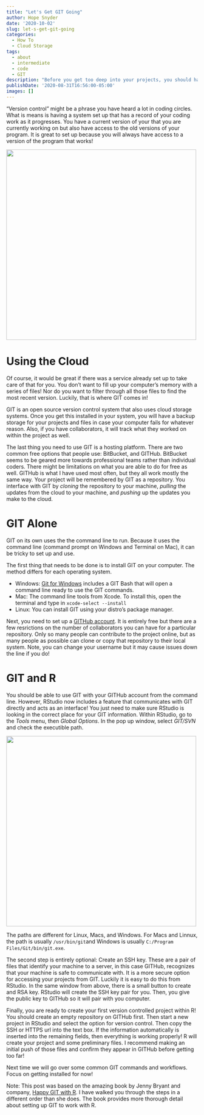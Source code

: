 ```yaml
---
title: "Let's Get GIT Going"
author: Hope Snyder
date: '2020-10-02'
slug: let-s-get-git-going
categories:
  - How To
  - Cloud Storage
tags:
  - about
  - intermediate
  - code
  - GIT
description: "Before you get too deep into your projects, you should have some kind of version control set up.  That way, if code breaks, it's not permanent! This will walk you through the set up."
publishDate: '2020-08-31T16:56:00-05:00'
images: []
---
```


"Version control" might be a phrase you have heard a lot in coding circles.  What is means is having a system set up that has a record of your coding work as it progresses.  You have a current version of your that you are currently working on but also have access to the old versions of your program.  It is great to set up because you will always have access to a version of the program that works! 

<img src="/image/git_logo.jpg" width=500 class="center"/>

# Using the Cloud

Of course, it would be great if there was a service already set up to take care of that for you.  You don't want to fill up your computer's memory with a series of files! Nor do you want to filter through all those files to find the most recent version.  Luckily, that is where GIT comes in!

GIT is an open source version control system that also uses cloud storage systems.  Once you get this installed in your system, you will have a backup storage for your projects and files in case your computer fails for whatever reason.  Also, if you have collaborators, it will track what they worked on within the project as well.

The last thing you need to use GIT is a hosting platform.  There are two common free options that people use: BitBucket, and GITHub.  BitBucket seems to be geared more towards professional teams rather than individual coders.  There might be limitations on what you are able to do for free as well.  GITHub is what I have used most often, but they all work mostly the same way.  Your project will be remembered by GIT as a repository.  You interface with GIT by *cloning* the repository to your machine, *pulling* the updates from the cloud to your machine, and *pushing* up the updates you make to the cloud.

# GIT Alone

GIT on its own uses the the command line to run.  Because it uses the command line (command prompt on Windows and Terminal on Mac), it can be tricky to set up and use.  

The first thing that needs to be done is to install GIT on your computer.  The method differs for each operating system.  

- Windows: [Git for Windows](https://gitforwindows.org/) includes a GIT Bash that will open a command line ready to use the GIT commands.
- Mac: The command line tools from Xcode.  To install this, open the terminal and type in `xcode-select --install`
- Linux: You can install GIT using your distro's package manager.

Next, you need to set up a [GITHub account](https://github.com/).  It is entirely free but there are a few resrictions on the number of collaborators you can have for a particular repository.  Only so many people can contribute to the project online, but as many people as possible can clone or copy that repository to their local system.  Note, you can change your username but it may cause issues down the line if you do!

# GIT and R

You should be able to use GIT with your GITHub account from the command line.  However, RStudio now includes a feature that communicates with GIT directly and acts as an interface!  You just need to make sure RStudio is looking in the correct place for your GIT information.  Within RStudio, go to the *Tools* menu, then *Global Options*.  In the pop up window, select *GIT/SVN* and check the executible path.  

<img src="/image/git_setup.png" width=500 class="center"/>

The paths are different for Linux, Macs, and Windows.  For Macs and Linnux, the path is usually `/usr/bin/git`and Windows is usually `C:/Program Files/Git/bin/git.exe`.

The second step is entirely optional: Create an SSH key.  These are a pair of files that identify your machine to a server, in this case GITHub, recognizes that your machine is safe to communicate with.  It is a more secure option for accessing your projects from GIT.  Luckily it is easy to do this from RStudio.  In the same window from above, there is a small button to create and RSA key.  RStudio will create the SSH key pair for you.  Then, you give the public key to GITHub so it will pair with you computer.

Finally, you are ready to create your first version controlled project within R!  You should create an empty repository on GITHub first.  Then start a new project in RStudio and select the option for version control.  Then copy the SSH or HTTPS url into the text box.  If the information automatically is inserted into the remaining fields, then everything is working properly!  R will create your project and some preliminary files.  I recommend making an initial push of those files and confirm they appear in GITHub before getting too far!

</div>
Next time we will go over some common GIT commands and workflows.  Focus on getting installed for now!

Note: This post was based on the amazing book by Jenny Bryant and company, [Happy GIT with R](https://happygitwithr.com/).  I have walked you through the steps in a different order than she does.  The book provides more thorough detail about setting up GIT to work with R.